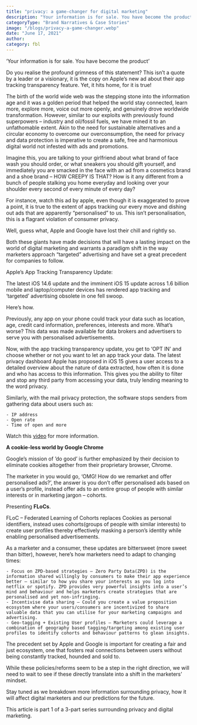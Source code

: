 ```yaml
---
title: "privacy: a game-changer for digital marketing"
description: "Your information is for sale. You have become the product"
categoryType: "Brand Narratives & Case Stories"
image: "/blogs/privacy-a-game-changer.webp"
date: "June 17, 2021"
author:
category: fbl
---
```


‘Your information is for sale. You have become the product’

Do you realise the profound grimness of this statement? This isn’t a quote by a leader or a visionary, it is the copy on Apple’s new ad about their app tracking transparency feature. Yet, it hits home, for it is true!

The birth of the world wide web was the stepping stone into the information age and it was a golden period that helped the world stay connected, learn more, explore more, voice out more openly, and genuinely drove worldwide transformation. However, similar to our exploits with previously found superpowers – industry and oil/fossil fuels, we have mined it to an unfathomable extent. Akin to the need for sustainable alternatives and a circular economy to overcome our overconsumption, the need for privacy and data protection is imperative to create a safe, free and harmonious digital world not infested with ads and promotions.

Imagine this, you are talking to your girlfriend about what brand of face wash you should order, or what sneakers you should gift yourself, and immediately you are smacked in the face with an ad from a cosmetics brand and a shoe brand – HOW CREEPY IS THAT? How is it any different from a bunch of people stalking you home everyday and looking over your shoulder every second of every minute of every day?

For instance, watch this ad by apple, even though it is exaggerated to prove a point, it is true to the extent of apps tracking our every move and dishing out ads that are apparently “personalised” to us. This isn’t personalisation, this is a flagrant violation of consumer privacy.

Well, guess what, Apple and Google have lost their chill and rightly so.

Both these giants have made decisions that will have a lasting impact on the world of digital marketing and warrants a paradigm shift in the way marketers approach “targeted” advertising and have set a great precedent for companies to follow.

Apple’s App Tracking Transparency Update:

The latest iOS 14.6 update and the imminent iOS 15 update across 1.6 billion mobile and laptop/computer devices has rendered app tracking and ‘targeted’ advertising obsolete in one fell swoop.

Here’s how.

Previously, any app on your phone could track your data such as location, age, credit card information, preferences, interests and more. What’s worse? This data was made available for data brokers and advertisers to serve you with personalised advertisements.

Now, with the app tracking transparency update, you get to ‘OPT IN’ and choose whether or not you want to let an app track your data. The latest privacy dashboard Apple has proposed in iOS 15 gives a user access to a detailed overview about the nature of data extracted, how often it is done and who has access to this information. This gives you the ability to filter and stop any third party from accessing your data, truly lending meaning to the word privacy.

Similarly, with the mail privacy protection, the software stops senders from gathering data about users such as:

    - IP address
    - Open rate
    - Time of open and more

Watch this <a className="text-yellow-level-three hover:text-yellow-level-three/80" href="https://www.youtube.com/watch?v=G05nEgsXgoI" target="_blank">video</a> for more information.

**A cookie-less world by Google Chrome**

Google’s mission of ’do good’ is further emphasized by their decision to eliminate cookies altogether from their proprietary browser, Chrome.

The marketer in you would go, ‘OMG! How do we remarket and offer personalised ads?’, the answer is you don’t offer personalised ads based on a user’s profile, instead offer ads to an entire group of people with similar interests or in marketing jargon – cohorts.

Presenting **FLoCs**.

FLoC – Federated Learning of Cohorts replaces Cookies as personal identifiers, instead uses cohorts(groups of people with similar interests) to create user profiles thereby effectively masking a person’s identity while enabling personalised advertisements.

As a marketer and a consumer, these updates are bittersweet (more sweet than bitter), however, here’s how marketers need to adapt to changing times:

    - Focus on ZPD-based strategies – Zero Party Data(ZPD) is the information shared willingly by consumers to make their app experience better – similar to how you share your interests as you log into netflix or spotify. ZPD provides very powerful insights into a user’s mind and behaviour and helps marketers create strategies that are personalised and yet non-infringing.
    - Incentivise data sharing – Could you create a value proposition ecosystem where your users/consumers are incentivized to share valuable data that you can utilise for your marketing campaigns and advertising.
    - Geo-tagging + Existing User profiles – Marketers could leverage a combination of geography based tagging/targeting among existing user profiles to identify cohorts and behaviour patterns to glean insights.

The precedent set by Apple and Google is important for creating a fair and just ecosystem, one that fosters real connections between users without being constantly tracked, hounded and sold to.

While these policies/reforms seem to be a step in the right direction, we will need to wait to see if these directly translate into a shift in the marketers’ mindset.

Stay tuned as we breakdown more information surrounding privacy, how it will affect digital marketers and our predictions for the future.

This article is part 1 of a 3-part series surrounding privacy and digital marketing.
